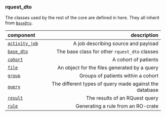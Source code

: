 ### rquest_dto
The classes used by the rest of the core are defined in here.
They all inherit from [`BaseDto`](/resolve/core_api_ref/rquest_dto/base_dto).

| component | description |
|:----------|------------:|
| [`activity_job`](/resolve/core_api_ref/rquest_dto/activity_job)| A job describing source and payload |
| [`base_dto`](/resolve/core_api_ref/rquest_dto/base_dto)| The base class for other `rquest_dto` classes|
| [`cohort`](/resolve/core_api_ref/rquest_dto/cohort)| A cohort of patients |
| [`file`](/resolve/core_api_ref/rquest_dto/file)| An object for the files generated by a query |
| [`group`](/resolve/core_api_ref/rquest_dto/group)| Groups of patients within a cohort |
| [`query`](/resolve/core_api_ref/rquest_dto/query)| The different types of query made against the database |
| [`result`](/resolve/core_api_ref/rquest_dto/result)| The results of an RQuest query |
| [`rule`](/resolve/core_api_ref/rquest_dto/rule)| Generating a rule from an RO-crate |
